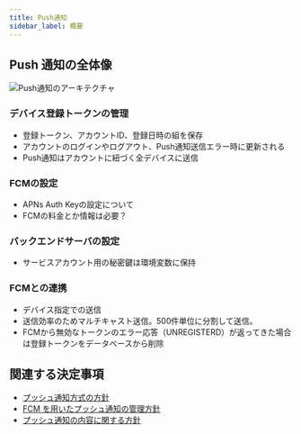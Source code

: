 ```yaml
---
title: Push通知
sidebar_label: 概要
---
```


## Push 通知の全体像

![Push通知のアーキテクチャ](push-notification-architecture.drawio.png)

### デバイス登録トークンの管理

- 登録トークン、アカウントID、登録日時の組を保存
- アカウントのログインやログアウト、Push通知送信エラー時に更新される
- Push通知はアカウントに紐づく全デバイスに送信

### FCMの設定

- APNs Auth Keyの設定について
- FCMの料金とか情報は必要？

### バックエンドサーバの設定

- サービスアカウント用の秘密鍵は環境変数に保持

### FCMとの連携

- デバイス指定での送信
- 送信効率のためマルチキャスト送信。500件単位に分割して送信。
- FCMから無効なトークンのエラー応答（UNREGISTERD）が返ってきた場合は登録トークンをデータベースから削除

## 関連する決定事項

- [プッシュ通知方式の方針](../../decisions/adr-008-push-notification.mdx)
- [FCM を用いたプッシュ通知の管理方針](../../decisions/adr-009-push-notification-fcm.mdx)
- [プッシュ通知の内容に関する方針](../../decisions/adr-010-push-notification-contents.mdx)
